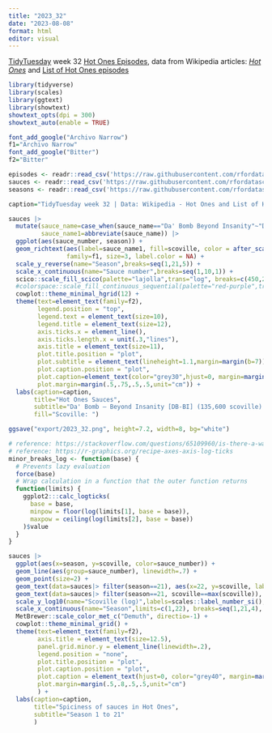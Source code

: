 ```yaml
---
title: "2023_32"
date: "2023-08-08"
format: html
editor: visual
---
```


[TidyTuesday](https://github.com/rfordatascience/tidytuesday) week 32 [Hot Ones Episodes](https://github.com/rfordatascience/tidytuesday/blob/master/data/2023/2023-08-08/readme.md), data from Wikipedia articles: [*Hot Ones*](https://en.wikipedia.org/wiki/Hot_Ones) and [List of Hot Ones episodes](https://en.wikipedia.org/wiki/List_of_Hot_Ones_episodes)

```r
library(tidyverse)
library(scales)
library(ggtext)
library(showtext)
showtext_opts(dpi = 300)
showtext_auto(enable = TRUE)
```

```r
font_add_google("Archivo Narrow")
f1="Archivo Narrow"
font_add_google("Bitter")
f2="Bitter"
```

```r
episodes <- readr::read_csv('https://raw.githubusercontent.com/rfordatascience/tidytuesday/master/data/2023/2023-08-08/episodes.csv')
sauces <- readr::read_csv('https://raw.githubusercontent.com/rfordatascience/tidytuesday/master/data/2023/2023-08-08/sauces.csv')
seasons <- readr::read_csv('https://raw.githubusercontent.com/rfordatascience/tidytuesday/master/data/2023/2023-08-08/seasons.csv')

caption="TidyTuesday week 32 | Data: Wikipedia - Hot Ones and List of Hot Ones episodes"
```

```r
sauces |>
  mutate(sauce_name=case_when(sauce_name=="Da' Bomb Beyond Insanity"~"Da' Bomb – Beyond Insanity",TRUE~sauce_name),
         sauce_name1=abbreviate(sauce_name)) |>
  ggplot(aes(sauce_number, season)) +
  geom_richtext(aes(label=sauce_name1, fill=scoville, color = after_scale(prismatic::best_contrast(fill, y = c("#F2F2F2", "black")))), 
                family=f1, size=3, label.color = NA) +
  scale_y_reverse(name="Season",breaks=seq(1,21,5)) +
  scale_x_continuous(name="Sauce number",breaks=seq(1,10,1)) +
  scico::scale_fill_scico(palette="lajolla",trans="log", breaks=c(450,22000,2000000), labels=scales::label_number_si(), guide=guide_colorbar(title.position="top",barwidth=unit(10,"lines"),barheight=unit(.4,"lines"))) +
  #colorspace::scale_fill_continuous_sequential(palette="red-purple",trans="log", breaks=c(450,22000,2000000), labels=scales::label_number_si(), guide=guide_colorbar(title.position="top",barwidth=unit(10,"lines"),barheight=unit(.4,"lines"))) +
  cowplot::theme_minimal_hgrid(12) +
  theme(text=element_text(family=f2),
        legend.position = "top",
        legend.text = element_text(size=10),
        legend.title = element_text(size=12),
        axis.ticks.x = element_line(),
        axis.ticks.length.x = unit(.3,"lines"),
        axis.title = element_text(size=11),
        plot.title.position = "plot",
        plot.subtitle = element_text(lineheight=1.1,margin=margin(b=7)),
        plot.caption.position = "plot",
        plot.caption=element_text(color="grey30",hjust=0, margin=margin(t=10)),
        plot.margin=margin(.5,.75,.5,.5,unit="cm")) +
  labs(caption=caption,
       title="Hot Ones Sauces",
       subtitle="Da' Bomb – Beyond Insanity [DB-BI] (135,600 scoville) was the most used sauce in Hot Ones, it was the 8th sauce\nfrom Season 2 to 21.",
       fill="Scoville: ")

ggsave("export/2023_32.png", height=7.2, width=8, bg="white")
```

```r
# reference: https://stackoverflow.com/questions/65109960/is-there-a-way-i-can-add-log-gridlines-to-my-graph-with-rstudio
# reference: https://r-graphics.org/recipe-axes-axis-log-ticks
minor_breaks_log <- function(base) {
  # Prevents lazy evaluation
  force(base) 
  # Wrap calculation in a function that the outer function returns
  function(limits) {
    ggplot2:::calc_logticks(
      base = base, 
      minpow = floor(log(limits[1], base = base)), 
      maxpow = ceiling(log(limits[2], base = base))
    )$value
  }
}
```

```r
sauces |>
  ggplot(aes(x=season, y=scoville, color=sauce_number)) +
  geom_line(aes(group=sauce_number), linewidth=.7) +
  geom_point(size=2) +
  geom_text(data=sauces|> filter(season==21), aes(x=22, y=scoville, label=sauce_number), family=f2, hjust=1, fontface="bold", size=4.3) +
  geom_text(data=sauces|> filter(season==21, scoville==max(scoville)), aes(x=22, y=1.5*scoville, label="Sauce number:"), family=f2, lineheight=.9, hjust=1, color="grey30", fontface="bold", size=4.2) +
  scale_y_log10(name="Scoville (log)",labels=scales::label_number_si(), minor_breaks = minor_breaks_log(10), breaks=c(450,1000,10000,100000,1000000,2000000)) +
  scale_x_continuous(name="Season",limits=c(1,22), breaks=seq(1,21,4), expand=c(.02,.02), position="top") +
  MetBrewer::scale_color_met_c("Demuth", directio=-1) +
  cowplot::theme_minimal_grid() +
  theme(text=element_text(family=f2),
        axis.title = element_text(size=12.5),
        panel.grid.minor.y = element_line(linewidth=.2),
        legend.position = "none",
        plot.title.position = "plot",
        plot.caption.position = "plot",
        plot.caption = element_text(hjust=0, color="grey40", margin=margin(t=18)),
        plot.margin=margin(.5,.8,.5,.5,unit="cm")
        ) +
  labs(caption=caption,
       title="Spiciness of sauces in Hot Ones",
       subtitle="Season 1 to 21"
       )
```

